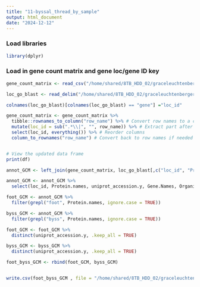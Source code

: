 ```yaml
---
title: "11-byssal_thread_by_sample"
output: html_document
date: "2024-12-12"
---
```

### Load libraries
```r
library(dplyr)
```

### Load in gene count matrix and gene loc/gene ID key
```r
gene_count_matrix <- read_csv("/home/shared/8TB_HDD_02/graceleuchtenberger/Github/byssus-exp-analysis/output/gene_count_matrix_clean.csv")

loc_go_blast <- read_delim("/home/shared/8TB_HDD_02/graceleuchtenberger/Github/byssus-exp-analysis/output/LOC_GO_list.txt",delim = "\t")

colnames(loc_go_blast)[colnames(loc_go_blast) == "gene"] ="loc_id"
```

```r
gene_count_matrix <- gene_count_matrix %>%
  tibble::rownames_to_column("row_name") %>% # Convert row names to a column
  mutate(loc_id = sub(".*\\|", "", row_name)) %>% # Extract part after the pipe
  select(loc_id, everything()) %>% # Reorder columns
  column_to_rownames("row_name") # Convert back to row names if needed


# View the updated data frame
print(df)
```

```r
annot_GCM <- left_join(gene_count_matrix, loc_go_blast[,c("loc_id", "Protein.names", "uniprot_accession.y", "Gene.Names", "Organism")], by= "loc_id")

annot_GCM <- annot_GCM %>%
  select(loc_id, Protein.names, uniprot_accession.y, Gene.Names, Organism, everything())
```

```r
foot_GCM <- annot_GCM %>%
  filter(grepl("foot", Protein.names, ignore.case = TRUE))

byss_GCM <- annot_GCM %>%
  filter(grepl("byss", Protein.names, ignore.case = TRUE))

foot_GCM <- foot_GCM %>%
  distinct(uniprot_accession.y, .keep_all = TRUE)

byss_GCM <- byss_GCM %>%
  distinct(uniprot_accession.y, .keep_all = TRUE)

foot_byss_GCM <- rbind(foot_GCM, byss_GCM)


write.csv(foot_byss_GCM , file = "/home/shared/8TB_HDD_02/graceleuchtenberger/Github/byssus-exp-analysis/output/foot_byss_GCM.csv")
```

